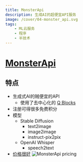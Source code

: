 ```yaml
---
title: MonsterApi
description: 生成AI的超便宜API服务
image: /cover/04-monster_api.svg
tags:
    - ML云服务
    - 程序
    - 半技术
---
```


# [MonsterApi](https://monsterapi.ai/)

## 特点
- 生成式AI的贼便宜的API
  - 使用了去中心化的 [Q Blocks](./qblock)
- 注册可得很多免费积分
- 模型
  - Stable Diffusion
    - text2image
    - image2image
    - instruct-pix2pix
  - OpenAI Whisper
    - speech2text
- [价格很好](https://monsterapi.ai/user/account-credits)
    ![MonsterApi pricing](/img/cloud/04-monster_api_pricing.png "MonsterApi pricing")